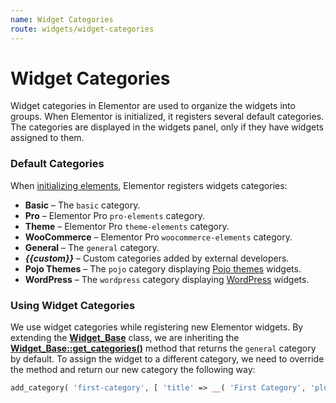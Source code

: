 ```yaml
---
name: Widget Categories
route: widgets/widget-categories
---
```

# Widget Categories
Widget categories in Elementor are used to organize the widgets into groups. When Elementor is initialized, it registers several default categories. The categories are displayed in the widgets panel, only if they have widgets assigned to them.

### Default Categories
When [initializing elements](https://code.elementor.com/classes/elementor-elements_manager/), Elementor registers widgets categories:
* **Basic** – The `basic` category. 
* **Pro** – Elementor Pro `pro-elements` category. 
* **Theme** – Elementor Pro `theme-elements` category. 
* **WooCommerce** – Elementor Pro `woocommerce-elements` category. 
* **General** – The `general` category. 
* ***{{custom}}*** – Custom categories added by external developers. 
* **Pojo Themes** – The `pojo` category displaying [Pojo themes](https://pojo.me/) widgets. 
* **WordPress** – The `wordpress` category displaying [WordPress](https://wordpress.org/) widgets. 

### Using Widget Categories
We use widget categories while registering new Elementor widgets. By extending the [**Widget_Base**](https://code.elementor.com/classes/elementor-widget_base/) class, we are inheriting the [**Widget_Base::get_categories()**](https://code.elementor.com/methods/elementor-widget_base-get_categories/) method that returns the `general` category by default. To assign the widget to a different category, we need to override the method and return our new category the following way: 

```php
add_category( 'first-category', [ 'title' => __( 'First Category', 'plugin-name' ), 'icon' => 'fa fa-plug', ] ); $elements_manager->add_category( 'second-category', [ 'title' => __( 'Second Category', 'plugin-name' ), 'icon' => 'fa fa-plug', ] ); } add_action( 'elementor/elements/categories_registered', 'add_elementor_widget_categories' );
```